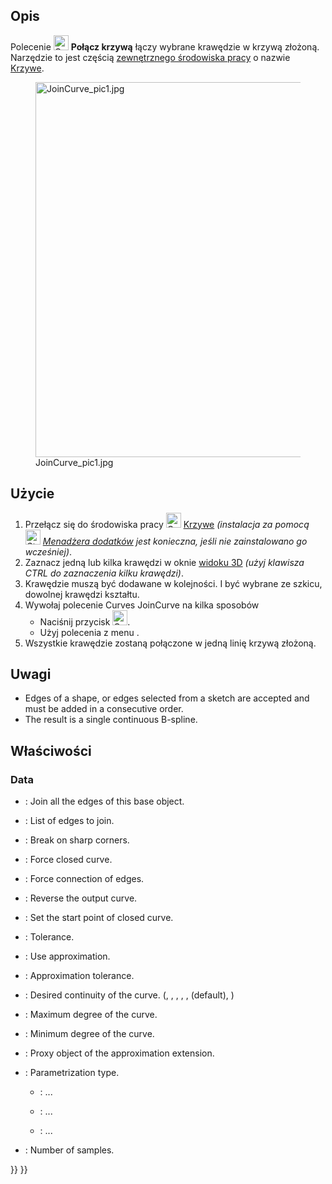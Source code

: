 <languages/>

{{Docnav/pl
|[[Curves_ExtendCurve/pl|Rozszerz krzywą]]
|[[Curves_SplitCurve/pl|Podziel krzywą]]
|[[Curves_Workbench/pl|środowisko pracy Krzywe]]
|IconL=Curves_ExtendCurve.svg
|IconR=Curves_SplitCurve.svg
|IconC=Curves_workbench_icon.svg
}}

{{GuiCommand/pl
|Name=Curves JoinCurve
|Name/pl=Krzywe: Połącz krzywą
|MenuLocation=Curves → Join Curve
|Workbenches=[[Curves_Workbench/pl|Krzywe]]
}}

<span id="Description"></span>
==Opis==

<div class="mw-translate-fuzzy">
Polecenie [[Image:Curves_JoinCurve.svg|24px]] '''Połącz krzywą''' łączy wybrane krawędzie w krzywą złożoną. Narzędzie to jest częścią [[External_workbenches/pl|zewnętrznego środowiska pracy]] o nazwie [[Curves_Workbench/pl|Krzywe]].
</div>

[[File:JoinCurve_pic1.jpg|600px]]

<span id="Usage"></span>
==Użycie==

<div class="mw-translate-fuzzy">
# Przełącz się do środowiska pracy [[Image:Curves_workbench_icon.svg|24px]] [[Curves_Workbench/pl|Krzywe]] ''(instalacja za pomocą [[Image:Std_AddonMgr.svg|24px]] [[Std_AddonMgr/pl|Menadżera dodatków]] jest konieczna, jeśli nie zainstalowano go wcześniej)''.
# Zaznacz jedną lub kilka krawędzi w oknie [[3D_view/pl|widoku 3D]] ''(użyj klawisza CTRL do zaznaczenia kilku krawędzi)''.
# Krawędzie muszą być dodawane w kolejności. I być wybrane ze szkicu, dowolnej krawędzi kształtu.
# Wywołaj polecenie Curves JoinCurve na kilka sposobów
#* Naciśnij przycisk [[Image:Curves_JoinCurve.svg|24px]].
#* Użyj polecenia z menu {{MenuCommand|Curves → Join Curves}}.
# Wszystkie krawędzie zostaną połączone w jedną linię krzywą złożoną.
</div>

<span id="Notes"></span>
==Uwagi==

* Edges of a shape, or edges selected from a sketch are accepted and must be added in a consecutive order.
* The result is a single continuous B-spline.

<span id="Properties"></span>
==Właściwości==

===Data===

{{TitleProperty|InputSources}}

* {{PropertyData|Base|Link}}: Join all the edges of this base object.
* {{PropertyData|Edges|LinkSubList}}: List of edges to join.

{{TitleProperty|Join}}

* {{PropertyData|CornerBreak|Bool}}: Break on sharp corners.
* {{PropertyData|ForceClosed|Bool}}: Force closed curve.
* {{PropertyData|ForceContact|Bool}}: Force connection of edges.
* {{PropertyData|Reverse|Bool}}: Reverse the output curve.
* {{PropertyData|StartOffset|Integer}}: Set the start point of closed curve.
* {{PropertyData|Tolerance|Float}}: Tolerance.

{{TitleProperty|ShapeApproximation}}

* {{PropertyData|Active|Bool}}: Use approximation.
* {{PropertyData|ApproxTolerance|Float|Hidden}}: Approximation tolerance.
* {{PropertyData|Continuity|Enumeration|Hidden}}: Desired continuity of the curve. ({{Value|C0}}, {{Value|C1}}, {{Value|G1}}, {{Value|C2}}, {{Value|G2}}, {{Value|C3}} (default), {{Value|CN}})
* {{PropertyData|DegreeMax|Integer|Hidden}}: Maximum degree of the curve.
* {{PropertyData|DegreeMin|Integer|Hidden}}: Minimum degree of the curve.
* {{PropertyData|ExtensionProxy|PythonObject}}: Proxy object of the approximation extension.
* {{PropertyData|Parametrization|Enumeration|Hidden}}: Parametrization type.
** {{Value|ChordLength}}: ...
** {{Value|Centripetal}}: ...
** {{Value|Uniform}}: ...
* {{PropertyData|Samples|Integer|Hidden}}: Number of samples.


{{Docnav/pl
|[[Curves_ExtendCurve/pl|Rozszerz krzywą]]
|[[Curves_SplitCurve/pl|Podziel krzywą]]
|[[Curves_Workbench/pl|środowisko pracy Krzywe]]
|IconL=Curves_ExtendCurve.svg
|IconR=Curves_SplitCurve.svg
|IconC=Curves_workbench_icon.svg
}}

{{Curves Tools navi{{#translation:}}}}
{{Userdocnavi{{#translation:}}}}